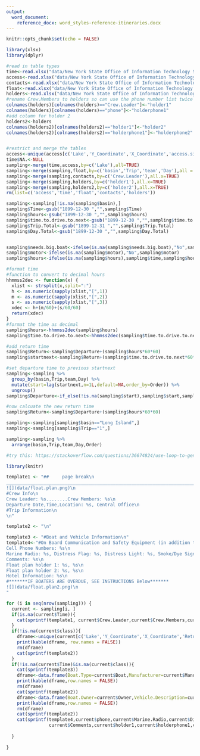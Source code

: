 ```yaml
---
output: 
  word_document:
    reference_docx: word_styles-reference-itineraries.docx
---
```


```r

knitr::opts_chunk$set(echo = FALSE)
```



```r
library(xlsx)
library(dplyr)

#read in table types
time<-read.xlsx("data/New York State Office of Information Technology Services/Sampling Season - Documents/LCI.Field.Season.Intensive.xlsx", 3, header=TRUE,detectDates = FALSE)
access<-read.xlsx("data/New York State Office of Information Technology Services/Sampling Season - Documents/LCI.Field.Season.Intensive.xlsx" , 2, header=TRUE)
contacts<-read.xlsx("data/New York State Office of Information Technology Services/Sampling Season - Documents/LCI.Field.Season.Intensive.xlsx" , 6, header=TRUE)
float<-read.xlsx("data/New York State Office of Information Technology Services/Sampling Season - Documents/LCI.Field.Season.Intensive.xlsx" , 7, header=TRUE)
holders<-read.xlsx("data/New York State Office of Information Technology Services/Sampling Season - Documents/LCI.Field.Season.Intensive.xlsx" , 6, header=TRUE)
#rename Crew.Members to holders so can use the phone number list twice
colnames(holders)[colnames(holders)=="Crew.Leader"]<-"holder1"
colnames(holders)[colnames(holders)=="phone"]<-"holderphone1"
#add column for holder 2
holders2<-holders
colnames(holders2)[colnames(holders2)=="holder1"]<-"holder2"
colnames(holders2)[colnames(holders2)=="holderphone1"]<-"holderphone2"


#restrict and merge the tables
access<-unique(access[c('Lake','Y_Coordinate','X_Coordinate','access.site_lat','access.site_lon','Access','needs.big.boat','motor','hours')])
time$NA.<-NULL
sampling<-merge(time,access,by=c('Lake'),all=TRUE)
sampling<-merge(sampling,float,by=c('basin','Trip','team','Day'),all = TRUE)
sampling<-merge(sampling,contacts,by=c('Crew.Leader'),all.x=TRUE)
sampling<-merge(sampling,holders,by=c('holder1'),all.x=TRUE)
sampling<-merge(sampling,holders2,by=c('holder2'),all.x=TRUE)
rm(list=c('access','time','float','contacts','holders'))

sampling<-sampling[!is.na(sampling$basin),]
sampling$Time<-gsub("1899-12-30 ","",sampling$Time)
sampling$hours<-gsub("1899-12-30 ","",sampling$hours)
sampling$time.to.drive.to.next<-gsub("1899-12-30 ","",sampling$time.to.drive.to.next)
sampling$Trip.Total<-gsub("1899-12-31 ","",sampling$Trip.Total)
sampling$Day.Total<-gsub("1899-12-30 ","",sampling$Day.Total)


sampling$needs.big.boat<-ifelse(is.na(sampling$needs.big.boat),"No",sampling$needs.big.boat)
sampling$motor<-ifelse(is.na(sampling$motor),"No",sampling$motor)
sampling$hours<-ifelse(is.na(sampling$hours),sampling$time,sampling$hours)

#format time
#function to convert to decimal hours
hhmmss2dec <- function(x) {
  xlist <- strsplit(x,split=":")
  h <- as.numeric(sapply(xlist,"[",1))
  m <- as.numeric(sapply(xlist,"[",2))
  s <- as.numeric(sapply(xlist,"[",3))
  xdec <- h+(m/60)+(s/60/60)
  return(xdec)
}
#format the time as decimal
sampling$hours<-hhmmss2dec(sampling$hours)
sampling$time.to.drive.to.next<-hhmmss2dec(sampling$time.to.drive.to.next)

#add return time
sampling$Return<-sampling$Departure+(sampling$hours*60*60)
sampling$startnext<-sampling$Return+(sampling$time.to.drive.to.next*60*60)

#set departure time to previous startnext
sampling<-sampling %>% 
  group_by(basin,Trip,team,Day) %>% 
  mutate(start=lag(startnext,n=1L,default=NA,order_by=Order)) %>% 
  ungroup()
sampling$Departure<-if_else(!is.na(sampling$start),sampling$start,sampling$Departure)

#now calcuate the new return time
sampling$Return<-sampling$Departure+(sampling$hours*60*60)

sampling<-sampling[sampling$basin=="Long Island",]
sampling<-sampling[sampling$Trip=="1",]

sampling<-sampling %>% 
  arrange(basin,Trip,team,Day,Order)
```

```r
#try this: https://stackoverflow.com/questions/36674824/use-loop-to-generate-section-of-text-in-rmarkdown

library(knitr)

template1 <- "##     page break\n
______________________________________________________________________________________\n
![](data/float.plan.png)\n
#Crew Info\n
Crew Leader: %s........Crew Members: %s\n
Departure Date,Time,Location: %s, Central Office\n
#Trip Information\n
\n" 

template2 <- "\n" 

template3 <- "#Boat and Vehicle Information\n"
template4<-"#On Board Communication and Safety Equipment (in addition to PDFs)\n
Cell Phone Numbers: %s\n
Marine Radio: %s, Distress Flag: %s, Distress Light: %s, Smoke/Dye Signals: %s, Flares: %s, Horn: %s, Signal Mirror: %s, Fire Extinguisher(s): %s\n
Comments: %s\n
Float plan holder 1: %s, %s\n
Float plan holder 2: %s, %s\n
Hotel Information: %s\n
#*******IF BOATERS ARE OVERDUE, SEE INSTRUCTIONS Below*******
![](data/float.plan2.png)\n
"

for (i in seq(nrow(sampling))) {
  current <- sampling[i, ]
  if(is.na(current$Time)){
    cat(sprintf(template1, current$Crew.Leader,current$Crew.Members,current$Departure))
  }
  if(!is.na(current$class)){
    dframe<-unique(current[c('Lake','Y_Coordinate','X_Coordinate','Return')])
    print(kable(dframe, row.names = FALSE))
    rm(dframe)
    cat(sprintf(template2))
  }
  if(!is.na(current$Time)&is.na(current$class)){
    cat(sprintf(template3))
    dframe<-data.frame(Boat.Type=current$Boat,Manufacturer=current$Manufacturer,Size.Length.Color = current$Size)
    print(kable(dframe,row.names = FALSE))
    rm(dframe)
    cat(sprintf(template2))
    dframe<-data.frame(Boat.Owner=current$Owner,Vehicle.Description=current$Vehicle)
    print(kable(dframe,row.names = FALSE))
    rm(dframe)
    cat(sprintf(template2))
    cat(sprintf(template4,current$phone,current$Marine.Radio,current$Distress.Flag,current$Distress.Light,current$Smoke.Dye.Signals,current$Flares,current$Horn,current$Signal.Mirror,current$Fire.Extinguisher.s.,
                current$Comments,current$holder1,current$holderphone1,current$holder2,current$holderphone2,current$hotel))
    
  }
  
}


```